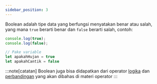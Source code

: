 ```yaml
---
sidebar_position: 3
---
```


Boolean adalah tipe data yang berfungsi menyatakan benar atau salah, yang mana `true` berarti benar dan `false` berarti salah, contoh:

```js
console.log(true);
console.log(false);

// Pake variable
let apakahHujan = true
let apakahCantik = false
```

:::note[catatan]
Boolean juga bisa didapatkan dari operator [logika](/operator/logika) dan [perbandingan](/operator/perbandingan) yang akan dibahas di materi operator
:::